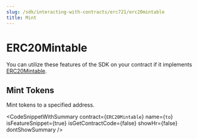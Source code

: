 ```yaml
---
slug: /sdk/interacting-with-contracts/erc721/erc20mintable
title: Mint
---
```



# ERC20Mintable

You can utilize these features of the SDK on your contract if it implements [ERC20Mintable](/extensions/erc-20/erc20mintable).

<div className="row" style={{ marginBottom: 24 }}>
  <div className="col col--12" style={{ marginTop: 8 }}>
    <QuickstartCard
      name="Learn how to implement ERC20Mintable in your smart contract"
      link={"/extensions/erc-20/erc20mintable"}
      image="/assets/icons/general.png"
    />
  </div>
</div>

## Mint Tokens

Mint tokens to a specified address.

<CodeSnippetWithSummary
  contract={`ERC20Mintable`}
  name={`to`}
  isFeatureSnippet={true}
  isGetContractCode={false}
  showHr={false}
  dontShowSummary
/>
